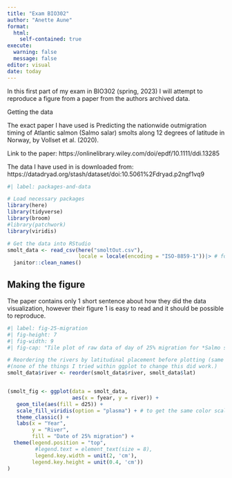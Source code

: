 ```yaml
---
title: "Exam BIO302"
author: "Anette Aune"
format:
  html:
    self-contained: true
execute: 
  warning: false
  message: false
editor: visual
date: today
---
```


In this first part of my exam in BIO302 (spring, 2023) I will attempt to reproduce a figure from a paper from the authors archived data.

Getting the data

The exact paper I have used is Predicting the nationwide outmigration timing of Atlantic salmon (Salmo salar) smolts along 12 degrees of latitude in Norway, by Vollset et al. (2020).

Link to the paper: https://onlinelibrary.wiley.com/doi/epdf/10.1111/ddi.13285

The data I have used in is downloaded from: 
https://datadryad.org/stash/dataset/doi:10.5061%2Fdryad.p2ngf1vq9


```r
#| label: packages-and-data 

# Load necessary packages 
library(here)
library(tidyverse)
library(broom)
#library(patchwork)
library(viridis) 

# Get the data into RStudio
smolt_data <- read_csv(here("smoltOut.csv"),
                       locale = locale(encoding = "ISO-8859-1"))|> # for R to be able to read "å"
  janitor::clean_names() 

```

## Making the figure

The paper contains only 1 short sentence about how they did the data visualization, however their figure 1 is easy to read and it should be possible to reproduce.

```r
#| label: fig-25-migration
#| fig-height: 7
#| fig-width: 9
#| fig-cap: "Tile plot of raw data of day of 25% migration for *Salmo salar* in different Norwegian rivers and years."

# Reordering the rivers by latitudinal placement before plotting (same order as original figure). 
#(none of the things I tried within ggplot to change this did work.)
smolt_data$river <- reorder(smolt_data$river, smolt_data$lat)


(smolt_fig <- ggplot(data = smolt_data, 
                     aes(x = fyear, y = river)) +
   geom_tile(aes(fill = d25)) + 
   scale_fill_viridis(option = "plasma") + # to get the same color scale as the original paper
   theme_classic() + 
   labs(x = "Year",
        y = "River",
        fill = "Date of 25% migration") + 
  theme(legend.position = "top",
         #legend.text = element_text(size = 8),
         legend.key.width = unit(2, 'cm'),
        legend.key.height = unit(0.4, 'cm'))
) 
```
